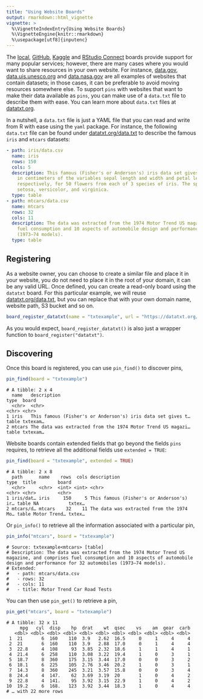 ```yaml
---
title: "Using Website Boards"
output: rmarkdown::html_vignette
vignette: >
  %\VignetteIndexEntry{Using Website Boards}
  %\VignetteEngine{knitr::rmarkdown}
  %\usepackage[utf8]{inputenc}
---
```

 
The [local](pins-starting.html), [GitHub](boards-github.html), [Kaggle](boards-kaggle.html) and [RStudio Connect](boards-rsconnect.html) boards provide support for many popular services; however, there are many cases where you would want to share resources in your own website. For instance, [data.gov](https://www.data.gov/), [data.uis.unesco.org](http://data.uis.unesco.org) and [data.nasa.gov](https://data.nasa.gov/) are all examples of websites that contain datasets; in those cases, it can be preferable to avoid moving resources somewhere else. To support `pins` with websites that want to make their data available as `pins`, you can make use of a `data.txt` file to describe them with ease. You can learn more about `data.txt` files at [datatxt.org](https://datatxt.org).

In a nutshell, a `data.txt` file is just a YAML file that you can read and write from R with ease using the `yaml` package. For instance, the following `data.txt` file can be found under [datatxt.org/data.txt](https://datatxt.org/data.txt) to describe the famous `iris` and `mtcars` datasets:

```yaml
- path: iris/data.csv
  name: iris
  rows: 150
  cols: 5
  description: This famous (Fisher's or Anderson's) iris data set gives the measurements
    in centimeters of the variables sepal length and width and petal length and width,
    respectively, for 50 flowers from each of 3 species of iris. The species are Iris
    setosa, versicolor, and virginica.
  type: table
- path: mtcars/data.csv
  name: mtcars
  rows: 32
  cols: 11
  description: The data was extracted from the 1974 Motor Trend US magazine, and comprises
    fuel consumption and 10 aspects of automobile design and performance for 32 automobiles
    (1973–74 models).
  type: table
```

## Registering

As a website owner, you can choose to create a similar file and place it in your website, you do not need to place it in the root of your domain, it can be any valid URL. Once defined, you can create a read-only board using the `datatxt` board. For this particular example, we will reuse [datatxt.org/data.txt](https://datatxt.org/data.txt), but you can replace that with your own domain name, website path, S3 bucket and so on.

```r
board_register_datatxt(name = "txtexample", url = "https://datatxt.org/data.txt")
```

As you would expect, `board_register_datatxt()` is also just a wrapper function to `board_register("datatxt")`.

## Discovering

Once this board is registered, you can use `pin_find()` to discover pins,

```r
pin_find(board = "txtexample")
```
```
# A tibble: 2 x 4
  name   description                                                 type  board   
  <chr>  <chr>                                                       <chr> <chr>   
1 iris   This famous (Fisher's or Anderson's) iris data set gives t… table txtexam…
2 mtcars The data was extracted from the 1974 Motor Trend US magazi… table txtexam…
```

Website boards contain extended fields that go beyond the fields `pins` requires, to retrieve all the additional fields use `extended = TRUE`:

```r
pin_find(board = "txtexample", extended = TRUE)
```
```
# A tibble: 2 x 8
  path      name    rows  cols description                              type  title        board 
  <chr>     <chr>  <int> <int> <chr>                                    <chr> <chr>        <chr> 
1 iris/dat… iris     150     5 This famous (Fisher's or Anderson's) ir… table NA           txtex…
2 mtcars/d… mtcars    32    11 The data was extracted from the 1974 Mo… table Motor Trend… txtex…
```

Or `pin_info()` to retrieve all the information associated with a particular pin,

```r
pin_info("mtcars", board = "txtexample")
```
```
# Source: txtexample<mtcars> [table]
# Description: The data was extracted from the 1974 Motor Trend US magazine, and comprises fuel consumption and 10 aspects of automobile design and performance for 32 automobiles (1973–74 models).
# Extended:
#   - path: mtcars/data.csv
#   - rows: 32
#   - cols: 11
#   - title: Motor Trend Car Road Tests
```

You can then use `pin_get()` to retrieve a pin,

```r
pin_get("mtcars", board = "txtexample")
```
```
# A tibble: 32 x 11
     mpg   cyl  disp    hp  drat    wt  qsec    vs    am  gear  carb
   <dbl> <dbl> <dbl> <dbl> <dbl> <dbl> <dbl> <dbl> <dbl> <dbl> <dbl>
 1  21       6  160    110  3.9   2.62  16.5     0     1     4     4
 2  21       6  160    110  3.9   2.88  17.0     0     1     4     4
 3  22.8     4  108     93  3.85  2.32  18.6     1     1     4     1
 4  21.4     6  258    110  3.08  3.22  19.4     1     0     3     1
 5  18.7     8  360    175  3.15  3.44  17.0     0     0     3     2
 6  18.1     6  225    105  2.76  3.46  20.2     1     0     3     1
 7  14.3     8  360    245  3.21  3.57  15.8     0     0     3     4
 8  24.4     4  147.    62  3.69  3.19  20       1     0     4     2
 9  22.8     4  141.    95  3.92  3.15  22.9     1     0     4     2
10  19.2     6  168.   123  3.92  3.44  18.3     1     0     4     4
# … with 22 more rows
```
